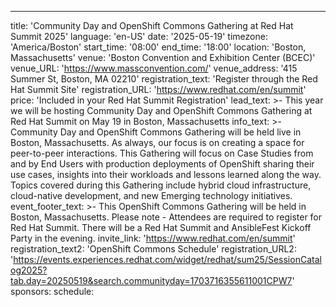 ---
title: 'Community Day and OpenShift Commons Gathering at Red Hat Summit 2025'
language: 'en-US'
date: '2025-05-19'
timezone: 'America/Boston'
start_time: '08:00'
end_time: '18:00'
location: 'Boston, Massachusetts'
venue: 'Boston Convention and Exhibition Center (BCEC)'
venue_URL: 'https://www.massconvention.com/'
venue_address: '415 Summer St, Boston, MA 02210'
registration_text: 'Register through the Red Hat Summit Site'
registration_URL: 'https://www.redhat.com/en/summit'
price: 'Included in your Red Hat Summit Registration'
lead_text: >-
  This year we will be hosting Community Day and OpenShift Commons Gathering at Red Hat Summit on May 19 in Boston, Massachusetts
info_text: >-
  Community Day and OpenShift Commons Gathering will be held live in Boston, Massachusetts. As always, our focus is on creating a space for peer-to-peer interactions. This Gathering will focus on Case Studies from and by End Users with production deployments of OpenShift sharing their use cases, insights into their workloads and lessons learned along the way. Topics covered during this Gathering include hybrid cloud infrastructure, cloud-native development, and new Emerging technology initiatives.
event_footer_text: >-
  This OpenShift Commons Gathering will be held in Boston, Massachusetts. Please note -  Attendees are required to register for Red Hat Summit. There will be a Red Hat Summit and AnsibleFest Kickoff Party in the evening.
invite_link: 'https://www.redhat.com/en/summit'
registration_text2: 'OpenShift Commons Schedule'
registration_URL2: 'https://events.experiences.redhat.com/widget/redhat/sum25/SessionCatalog2025?tab.day=20250519&search.communityday=1703716355611001CPW7'
sponsors:
schedule:
